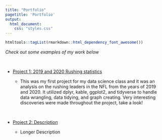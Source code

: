 ```yaml
---
title: "Portfolio"
pagetitle: 'Portfolio'
output: 
  html_document: 
    css: "styles.css"
---
```


```r
htmltools::tagList(rmarkdown::html_dependency_font_awesome())
```


*Check out some examples of my work below*

<br>

- <i class="fa fa-chart-line"> </i> [Project 1: 2019 and 2020 Rushing statistics](https://spksonti.github.io/project1/)

    - This was my first project for my data science class and it was an analysis on the rushing 
    leaders in the NFL from the years of 2019 and 2020. It utilized dplyr, kable, ggplot2, and tidyverse 
    to handle data wrangling, data tidying, and graph creating. Very interesting discoveries were made
    throughout the project, take a look!

<br>

- <i class="fa fa-chart-pie"> </i> [Project 2: Description](https://www.google.com)

    - Longer Description

